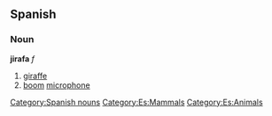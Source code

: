 == Spanish == 
=== Noun === 
'''jirafa''' ''f'' 
# [[giraffe]] 
# [[boom]] [[microphone]]
[[Category:Spanish nouns]]
[[Category:Es:Mammals]]
[[Category:Es:Animals]]